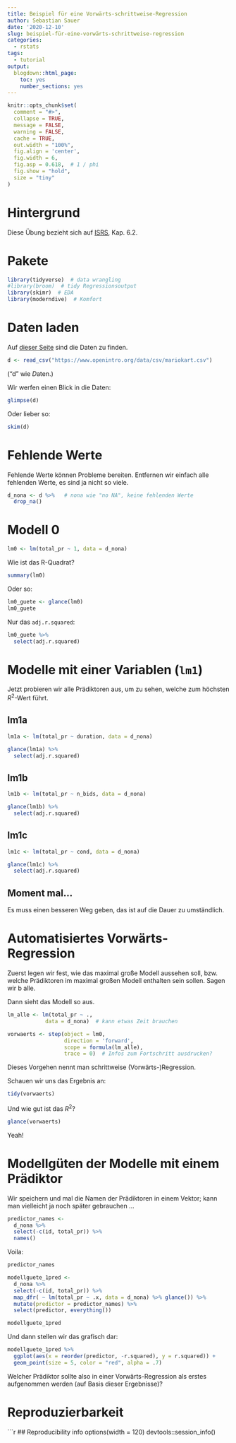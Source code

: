 ```yaml
---
title: Beispiel für eine Vorwärts-schrittweise-Regression
author: Sebastian Sauer
date: '2020-12-10'
slug: beispiel-für-eine-vorwärts-schrittweise-regression
categories:
  - rstats
tags:
  - tutorial
output:
  blogdown::html_page:
    toc: yes
    number_sections: yes
---
```




```r
knitr::opts_chunk$set(
  comment = "#>",
  collapse = TRUE,
  message = FALSE,
  warning = FALSE,
  cache = TRUE,
  out.width = "100%",
  fig.align = 'center',
  fig.width = 6,
  fig.asp = 0.618,  # 1 / phi
  fig.show = "hold",
  size = "tiny"
)
```




# Hintergrund


Diese Übung bezieht sich auf [ISRS](https://www.openintro.org/book/isrs/), Kap. 6.2.



# Pakete

```r
library(tidyverse)  # data wrangling
#library(broom)  # tidy Regressionsoutput
library(skimr)  # EDA
library(moderndive)  # Komfort
```


# Daten laden

Auf [dieser Seite](https://www.openintro.org/data/index.php?data=mariokart) sind die Daten zu finden.


```r
d <- read_csv("https://www.openintro.org/data/csv/mariokart.csv")
```
("d" wie *D*aten.)


Wir werfen einen Blick in die Daten:

```r
glimpse(d)
```


Oder lieber so:

```r
skim(d)
```

# Fehlende Werte

Fehlende Werte können Probleme bereiten. Entfernen wir einfach alle fehlenden Werte, es sind ja nicht so viele.


```r
d_nona <- d %>%   # nona wie "no NA", keine fehlenden Werte
  drop_na()
```




# Modell 0


```r
lm0 <- lm(total_pr ~ 1, data = d_nona)
```


Wie ist das R-Quadrat?

```r
summary(lm0)
```


Oder so:

```r
lm0_guete <- glance(lm0)
lm0_guete
```


Nur das `adj.r.squared`:


```r
lm0_guete %>% 
  select(adj.r.squared)
```

# Modelle mit einer Variablen (`lm1`)

Jetzt probieren wir alle Prädiktoren aus, um zu sehen, welche zum höchsten $R^2$-Wert führt.


## lm1a

```r
lm1a <- lm(total_pr ~ duration, data = d_nona)
```

```r
glance(lm1a) %>% 
  select(adj.r.squared)
```


## lm1b

```r
lm1b <- lm(total_pr ~ n_bids, data = d_nona)
```

```r
glance(lm1b) %>% 
  select(adj.r.squared)
```



## lm1c

```r
lm1c <- lm(total_pr ~ cond, data = d_nona)
```

```r
glance(lm1c) %>% 
  select(adj.r.squared)
```


## Moment mal...


Es muss einen besseren Weg geben, das ist auf die Dauer zu umständlich.


# Automatisiertes Vorwärts-Regression


Zuerst legen wir fest, wie das maximal große Modell aussehen soll, bzw. welche Prädiktoren im maximal großen Modell enthalten sein sollen. Sagen wir b alle.





Dann sieht das Modell so aus.

```r
lm_alle <- lm(total_pr ~ ., 
            data = d_nona)  # kann etwas Zeit brauchen
```



```r
vorwaerts <- step(object = lm0, 
                  direction = 'forward', 
                  scope = formula(lm_alle), 
                  trace = 0)  # Infos zum Fortschritt ausdrucken?
```






Dieses Vorgehen nennt man schrittweise (Vorwärts-)Regression.


Schauen wir uns das Ergebnis an:



```r
tidy(vorwaerts)
```


Und wie gut ist das $R^2$?


```r
glance(vorwaerts)
```

Yeah!



# Modellgüten der Modelle mit einem Prädiktor

Wir speichern und mal die Namen der Prädiktoren in einem Vektor; kann man vielleicht ja noch später gebrauchen ...

```r
predictor_names <- 
  d_nona %>% 
  select(-c(id, total_pr)) %>% 
  names()
```

Voila: 

```r
predictor_names
```


```r
modellguete_1pred <- 
  d_nona %>% 
  select(-c(id, total_pr)) %>% 
  map_dfr( ~ lm(total_pr ~ .x, data = d_nona) %>% glance()) %>% 
  mutate(predictor = predictor_names) %>% 
  select(predictor, everything()) 

modellguete_1pred  
```

Und dann stellen wir das grafisch dar:

```r
modellguete_1pred %>% 
  ggplot(aes(x = reorder(predictor, -r.squared), y = r.squared)) +
  geom_point(size = 5, color = "red", alpha = .7)
```

Welcher Prädiktor sollte also in einer Vorwärts-Regression als erstes aufgenommen werden (auf Basis dieser Ergebnisse)?






# Reproduzierbarkeit

```r
## Reproducibility info
options(width = 120)
devtools::session_info()


